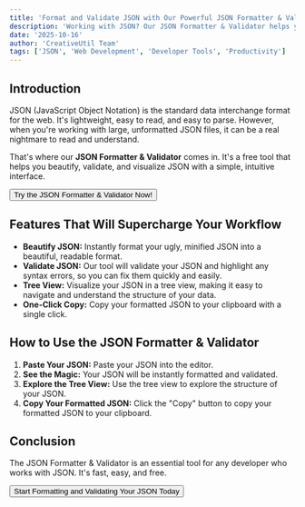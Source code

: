 ```yaml
---
title: 'Format and Validate JSON with Our Powerful JSON Formatter & Validator'
description: 'Working with JSON? Our JSON Formatter & Validator helps you beautify, validate, and visualize JSON with a simple, intuitive interface. Includes a tree view for easy navigation.'
date: '2025-10-16'
author: 'CreativeUtil Team'
tags: ['JSON', 'Web Development', 'Developer Tools', 'Productivity']
---
```



## Introduction

JSON (JavaScript Object Notation) is the standard data interchange format for the web. It's lightweight, easy to read, and easy to parse. However, when you're working with large, unformatted JSON files, it can be a real nightmare to read and understand.

That's where our **JSON Formatter & Validator** comes in. It's a free tool that helps you beautify, validate, and visualize JSON with a simple, intuitive interface.

<div className="flex justify-center my-8">
  <Button asChild size="lg">
    <Link to="/tools/json-formatter">Try the JSON Formatter & Validator Now!</Link>
  </Button>
</div>

## Features That Will Supercharge Your Workflow

*   **Beautify JSON:** Instantly format your ugly, minified JSON into a beautiful, readable format.
*   **Validate JSON:** Our tool will validate your JSON and highlight any syntax errors, so you can fix them quickly and easily.
*   **Tree View:** Visualize your JSON in a tree view, making it easy to navigate and understand the structure of your data.
*   **One-Click Copy:** Copy your formatted JSON to your clipboard with a single click.

## How to Use the JSON Formatter & Validator

1.  **Paste Your JSON:** Paste your JSON into the editor.
2.  **See the Magic:** Your JSON will be instantly formatted and validated.
3.  **Explore the Tree View:** Use the tree view to explore the structure of your JSON.
4.  **Copy Your Formatted JSON:** Click the "Copy" button to copy your formatted JSON to your clipboard.

## Conclusion

The JSON Formatter & Validator is an essential tool for any developer who works with JSON. It's fast, easy, and free.

<div className="flex justify-center my-8">
  <Button asChild size="lg">
    <Link to="/tools/json-formatter">Start Formatting and Validating Your JSON Today</Link>
  </Button>
</div>

